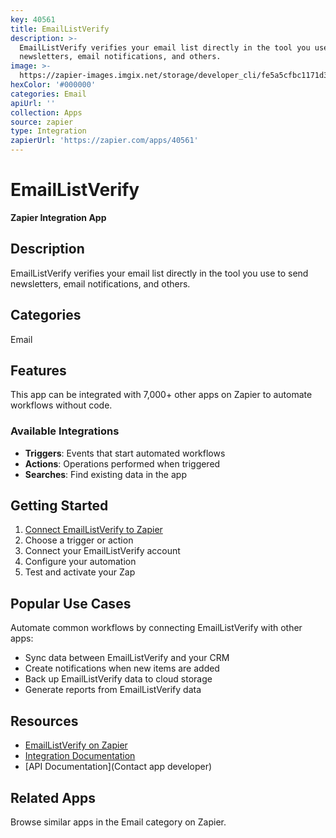```yaml
---
key: 40561
title: EmailListVerify
description: >-
  EmailListVerify verifies your email list directly in the tool you use to send
  newsletters, email notifications, and others.
image: >-
  https://zapier-images.imgix.net/storage/developer_cli/fe5a5cfbc1171d3b69e62c7ab0f31337.png?auto=format%2Ccompress&ixlib=python-3.0.0&q=50
hexColor: '#000000'
categories: Email
apiUrl: ''
collection: Apps
source: zapier
type: Integration
zapierUrl: 'https://zapier.com/apps/40561'
---
```

# EmailListVerify

**Zapier Integration App**

## Description

EmailListVerify verifies your email list directly in the tool you use to send newsletters, email notifications, and others.

## Categories

Email

## Features

This app can be integrated with 7,000+ other apps on Zapier to automate workflows without code.

### Available Integrations

- **Triggers**: Events that start automated workflows
- **Actions**: Operations performed when triggered
- **Searches**: Find existing data in the app

## Getting Started

1. [Connect EmailListVerify to Zapier](https://zapier.com/apps/40561)
2. Choose a trigger or action
3. Connect your EmailListVerify account
4. Configure your automation
5. Test and activate your Zap

## Popular Use Cases

Automate common workflows by connecting EmailListVerify with other apps:

- Sync data between EmailListVerify and your CRM
- Create notifications when new items are added
- Back up EmailListVerify data to cloud storage
- Generate reports from EmailListVerify data

## Resources

- [EmailListVerify on Zapier](https://zapier.com/apps/40561)
- [Integration Documentation](https://zapier.com/apps/40561/integrations)
- [API Documentation](Contact app developer)

## Related Apps

Browse similar apps in the Email category on Zapier.
